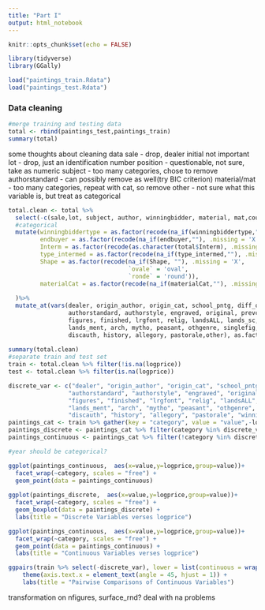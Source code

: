 ```yaml
---
title: "Part I"
output: html_notebook
---
```



```r
knitr::opts_chunk$set(echo = FALSE)
```

```r
library(tidyverse)
library(GGally)
```

```r
load("paintings_train.Rdata")
load("paintings_test.Rdata")
```

### Data cleaning 
```r
#merge training and testing data
total <- rbind(paintings_test,paintings_train)
summary(total)
```


some thoughts about cleaning data
sale - drop, dealer initial not important
lot - drop, just an identification number 
position - questionable, not sure, take as numeric
subject - too many categories, chose to remove
authorstandard - can possibly remove as well(try BIC criterion)
material/mat - too many categories, repeat with cat, so remove
other - not sure what this variable is, but treat as categorical

```r
total.clean <- total %>% 
  select(-c(sale,lot, subject, author, winningbidder, material, mat,count,price))%>%
  #categorical
  mutate(winningbiddertype = as.factor(recode(na_if(winningbiddertype,""),.missing = 'X')),
         endbuyer = as.factor(recode(na_if(endbuyer,""), .missing = 'X')),
         Interm = as.factor(recode(as.character(total$Interm), .missing = "X")), #treat NA as X, there are some character NA and real NA, so transform to character first 
         type_intermed = as.factor(recode(na_if(type_intermed,""), .missing = 'X')),
         Shape = as.factor(recode(na_if(Shape, ""), .missing = 'X',
                                  `ovale` = 'oval',
                                  `ronde` = 'round')),
         materialCat = as.factor(recode(na_if(materialCat,""), .missing = 'X')),
         
  )%>%
  mutate_at(vars(dealer, origin_author, origin_cat, school_pntg, diff_origin, artistliving, 
                 authorstandard, authorstyle, engraved, original, prevcoll, othartist, paired,
                 figures, finished, lrgfont, relig, landsALL, lands_sc, lands_elem, lands_figs,
                 lands_ment, arch, mytho, peasant, othgenre, singlefig, portrait, still_life,
                 discauth, history, allegory, pastorale,other), as.factor) 
  
summary(total.clean)
#separate train and test set
train <- total.clean %>% filter(!is.na(logprice))
test <- total.clean %>% filter(is.na(logprice))

```
```r
discrete_var <- c("dealer", "origin_author", "origin_cat", "school_pntg", "diff_origin", "artistliving", 
                 "authorstandard", "authorstyle", "engraved", "original", "prevcoll", "othartist", "paired",
                 "figures", "finished", "lrgfont", "relig", "landsALL", "lands_sc", "lands_elem", "lands_figs",
                 "lands_ment", "arch", "mytho", "peasant", "othgenre", "singlefig", "portrait", "still_life",
                 "discauth", "history", "allegory", "pastorale", "winningbiddertype","endbuyer","Interm","type_intermed","Shape", "materialCat","other")
paintings_cat <- train %>% gather(key = "category", value = "value",-logprice)
paintings_discrete <- paintings_cat %>% filter(category %in% discrete_var)
paintings_continuous <- paintings_cat %>% filter(!category %in% discrete_var) %>% na.omit()

#year should be categorical?

ggplot(paintings_continuous,  aes(x=value,y=logprice,group=value))+
  facet_wrap(~category, scales = "free") +
  geom_point(data = paintings_continuous) 
  
ggplot(paintings_discrete,  aes(x=value,y=logprice,group=value))+
  facet_wrap(~category, scales = "free") +
  geom_boxplot(data = paintings_discrete) + 
  labs(title = "Discrete Variables verses logprice")

ggplot(paintings_continuous,  aes(x=value,y=logprice,group=value))+
  facet_wrap(~category, scales = "free") +
  geom_point(data = paintings_continuous) +
  labs(title = "Continuous Variables verses logprice")

ggpairs(train %>% select(-discrete_var), lower = list(continuous = wrap("points", alpha = 0.5, size = 0.5))) +
    theme(axis.text.x = element_text(angle = 45, hjust = 1)) +
    labs(title = "Pairwise Comparisons of Continuous Variables")
```
transformation on nfigures, surface_rnd?
deal with na problems

